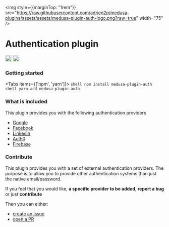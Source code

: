 <img style={{marginTop: "1rem"}} src="https://raw.githubusercontent.com/adrien2p/medusa-plugins/assets/assets/medusa-plugin-auth-logo.png?raw=true" width="75" />

# Authentication plugin

<div style={{display: "flex"}}>
    <a style={{display: "inline"}} href="https://www.npmjs.com/package/medusa-plugin-auth"><img alt="NPM Version" src="https://img.shields.io/npm/v/medusa-plugin-auth.svg" height="20"/></a>
    <a style={{display: "inline", marginLeft: "0.5rem"}} href="https://github.com/adrien2p/medusa-plugins/tree/main/packages/medusa-plugin-auth"><img alt="NPM Version" src="https://img.shields.io/badge/github-%23121011.svg?style=Flat-square&logo=github&logoColor=white" height="20"/></a>
</div>

### Getting started


<Tabs items={['npm', 'yarn']}>
  <Tab>
    ```shell
    npm install medusa-plugin-auth
    ```
  </Tab>
  <Tab>
    ```shell
    yarn add medusa-plugin-auth
    ```
  </Tab>
</Tabs>

### What is included

This plugin provides you with the following authentication providers
- [Google](/Authentication/google)
- [Facebook](/Authentication/facebook)
- [Linkedin](/Authentication/linkedin)
- [Auth0](/Authentication/auth0)
- [Firebase](/Authentication/firebase)

### Contribute

This plugin provides you with a set of external authentication providers. The purpose is to allow you to provide
other authentication systems than just the native email/password.

If you feel that you would like, **a specific provider to be added**, **report a bug** or just **contribute**

Then you can either:
- [create an issue](https://github.com/adrien2p/medusa-plugins/issues)
- [open a PR](https://github.com/adrien2p/medusa-plugins/pulls)